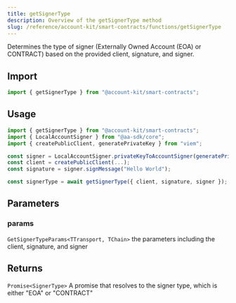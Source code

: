 ```yaml
---
title: getSignerType
description: Overview of the getSignerType method
slug: /reference/account-kit/smart-contracts/functions/getSignerType
---
```



Determines the type of signer (Externally Owned Account (EOA) or CONTRACT) based on the provided client, signature, and signer.

## Import

```ts
import { getSignerType } from "@account-kit/smart-contracts";
```

## Usage

```ts
import { getSignerType } from "@account-kit/smart-contracts";
import { LocalAccountSigner } from "@aa-sdk/core";
import { createPublicClient, generatePrivateKey } from "viem";

const signer = LocalAccountSigner.privateKeyToAccountSigner(generatePrivateKey());
const client = createPublicClient(...);
const signature = signer.signMessage("Hello World");

const signerType = await getSignerType({ client, signature, signer }); // EOA
```

## Parameters

### params

`GetSignerTypeParams<TTransport, TChain>`
the parameters including the client, signature, and signer

## Returns

`Promise<SignerType>`
A promise that resolves to the signer type, which is either "EOA" or "CONTRACT"
